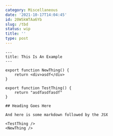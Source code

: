 ```yaml
---
category: Miscellaneous
date: '2021-10-17T14:04:45'
id: 20WSkWTAa6Yb
slug: /tbd
status: wip
title: ''
type: post
---
```


```
---
title: This Is An Example
---

export function NewThing() {
    return <div>asdf</div>
}

export function TestThing() {
    return "asdfasdfasdf"
}

## Heading Goes Here

And here is some markdown followed by the JSX

<TestThing />
<NewThing />